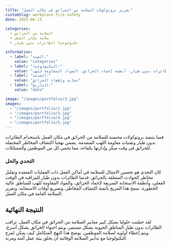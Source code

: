```yaml
---
title: "تعزيز بروتوكولات السلامة من الحرائق في مكان العمل"
customSlug: workplace-fire-safety
date: 2025-06-13

categories:
  - السلامة من الحرائق
  - سلامة مكان العمل
  - تكنولوجيا الطائرات بدون طيار

information:
  - label: "الفئة:"
    value: "categories"
  - label: "التكنولوجيا:"
    value: "الطائرات بدون طيار، أنظمة إخماد الحرائق، المواد المقاومة للهب"
  - label: "الخدمة:"
    value: "حماية وإطفاء الحرائق"
  - label: "التاريخ:"
    value: "date"

image: "/images/portfolio/3.jpg"
images:
  - "/images/portfolio/2.jpg"
  - "/images/portfolio/3.jpg"
  - "/images/portfolio/4.jpg"
  - "/images/portfolio/5.jpg"
---
```


قمنا بتنفيذ بروتوكولات محسنة للسلامة من الحرائق في مكان العمل باستخدام الطائرات بدون طيار وتقنيات مقاومة اللهب المتقدمة. يضمن نهجنا اكتشاف المخاطر المحتملة للحرائق في وقت مبكر وإدارتها بكفاءة، مما يحمي كل من الموظفين والممتلكات.

### التحدي والحل

كان التحدي هو تحسين الامتثال للسلامة في أماكن العمل ذات العمليات المعقدة وتقليل مخاطر الحوادث المتعلقة بالحرائق. قدمنا الطائرات بدون طيار للمراقبة في الوقت الفعلي، وأنظمة الاستجابة السريعة لإخماد الحرائق، والمواد المقاومة للهب للمناطق عالية الخطورة. سمح هذا المزيج بأتمتة اكتشاف المخاطر، وتسريع أوقات الاستجابة، وتعزيز السلامة العامة في مكان العمل.

## النتيجة النهائية

لقد حسّنت حلولنا بشكل كبير معايير السلامة من الحرائق في مكان العمل. تراقب الطائرات بدون طيار المناطق الحيوية بشكل مستمر، ويتم احتواء الحرائق بشكل أسرع، ويتم إعطاء أولوية لسلامة الموظفين. يوضح هذا النهج المتكامل كيف يمكن لمزج التكنولوجيا مع تدابير السلامة الوقائية أن يخلق بيئة عمل آمنة ومرنة.

